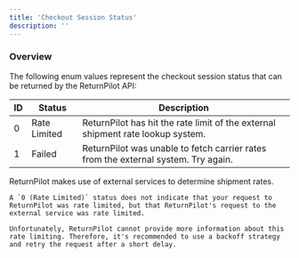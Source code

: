 ```yaml
---
title: 'Checkout Session Status'
description: ''
---
```


### Overview

The following enum values represent the checkout session status that can be returned by the ReturnPilot API:

| ID | Status       | Description                                                                 |
|----|--------------|-----------------------------------------------------------------------------|
| 0  | Rate Limited | ReturnPilot has hit the rate limit of the external shipment rate lookup system. |
| 1  | Failed   | ReturnPilot was unable to fetch carrier rates from the external system. Try again.                            |

<Note>
    ReturnPilot makes use of external services to determine shipment rates.

    A `0 (Rate Limited)` status does not indicate that your request to ReturnPilot was rate limited, but that ReturnPilot's request to the external service was rate limited.

    Unfortunately, ReturnPilot cannot provide more information about this rate limiting. Therefore, it's recommended to use a backoff strategy and retry the request after a short delay.
</Note>
